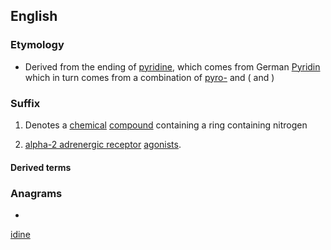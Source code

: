 ==English==
===Etymology===
*Derived from the ending of [[pyridine]], which comes from German [[Pyridin]] which in turn comes from a combination of [[pyro-]] {{l|de|-id}} and {{l|de|-in}} ({{l|en|-ide}} and {{l|en|-ine}})

===Suffix===
{{head|en|suffixes}}

# {{lb|en|organic chemistry}} Denotes a [[chemical]] [[compound]] containing a ring containing nitrogen
# {{lb|en|pharmacology}} [[alpha-2 adrenergic receptor]] [[agonists]].

====Derived terms====
{{suffixsee|en}}

===Anagrams===
* {{anagrams|en|a=deiin|die-in|indie}}

[[Category:English suffixes|idine]]